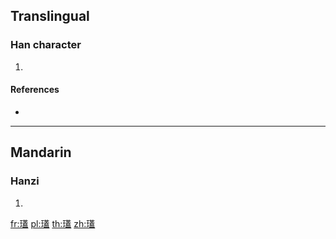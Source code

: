 {{character info/new}}
==Translingual==

===Han character===
{{Han char|rn=96|rad=玉|as=14|sn=18|four=14117|canj=MGTGT}}

# {{defn|Han|sort=玉14}}

====References====
* {{Han ref|kx=0744.260|dkj=21317|dj=1153.090|hdz=21143.020|uh=74C2|ud=29890|bh=F047|bd=61511}}

----

==Mandarin==

===Hanzi===
{{cmn-hanzi|pin=[[gài]] ([[gai4]])|wg=kai<sup>4</sup>}}

# {{defn|lang=cmn|sort=玉14}}

[[fr:瓂]]
[[pl:瓂]]
[[th:瓂]]
[[zh:瓂]]